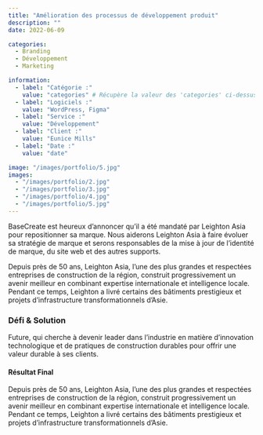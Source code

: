 ```yaml
---
title: "Amélioration des processus de développement produit"
description: ""
date: 2022-06-09

categories:
  - Branding
  - Développement
  - Marketing

information:
  - label: "Catégorie :"
    value: "categories" # Récupère la valeur des 'categories' ci-dessus
  - label: "Logiciels :"
    value: "WordPress, Figma"
  - label: "Service :"
    value: "Développement"
  - label: "Client :"
    value: "Eunice Mills"
  - label: "Date :"
    value: "date"

image: "/images/portfolio/5.jpg"
images:
  - "/images/portfolio/2.jpg"
  - "/images/portfolio/3.jpg"
  - "/images/portfolio/4.jpg"
  - "/images/portfolio/5.jpg"
---
```


BaseCreate est heureux d’annoncer qu’il a été mandaté par Leighton Asia pour repositionner sa marque. Nous aiderons Leighton Asia à faire évoluer sa stratégie de marque et serons responsables de la mise à jour de l’identité de marque, du site web et des autres supports.

Depuis près de 50 ans, Leighton Asia, l’une des plus grandes et respectées entreprises de construction de la région, construit progressivement un avenir meilleur en combinant expertise internationale et intelligence locale. Pendant ce temps, Leighton a livré certains des bâtiments prestigieux et projets d’infrastructure transformationnels d’Asie.

### Défi & Solution

Future, qui cherche à devenir leader dans l’industrie en matière d’innovation technologique et de pratiques de construction durables pour offrir une valeur durable à ses clients.

#### Résultat Final

Depuis près de 50 ans, Leighton Asia, l’une des plus grandes et respectées entreprises de construction de la région, construit progressivement un avenir meilleur en combinant expertise internationale et intelligence locale. Pendant ce temps, Leighton a livré certains des bâtiments prestigieux et projets d’infrastructure transformationnels d’Asie.
